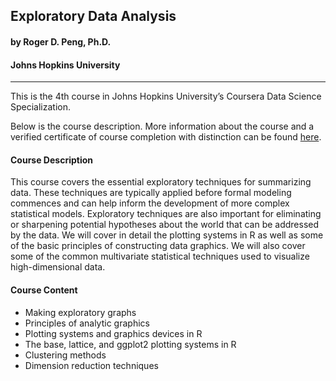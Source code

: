 ## Exploratory Data Analysis

#### by Roger D. Peng, Ph.D.
#### Johns Hopkins University
***
This is the 4th course in Johns Hopkins University's Coursera Data Science Specialization.

Below is the course description. More information about the course and a verified certificate of course completion with distinction can be found [here](https://www.coursera.org/account/accomplishments/records/atNVNBt7FdfpFAFc).

#### Course Description

This course covers the essential exploratory techniques for summarizing data. These techniques are typically applied before formal modeling commences and can help inform the development of more complex statistical models. Exploratory techniques are also important for eliminating or sharpening potential hypotheses about the world that can be addressed by the data. We will cover in detail the plotting systems in R as well as some of the basic principles of constructing data graphics. We will also cover some of the common multivariate statistical techniques used to visualize high-dimensional data.

#### Course Content

* Making exploratory graphs
* Principles of analytic graphics
* Plotting systems and graphics devices in R
* The base, lattice, and ggplot2 plotting systems in R
* Clustering methods
* Dimension reduction techniques
